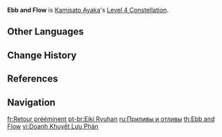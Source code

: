 {{Constellation Infobox
|image       = Constellation Ebb and Flow.png
|description = Opponents damaged by [[Kamisato Art: Soumetsu]]'s Frostflake Seki no To will have their DEF decreased by 30% for 6s.
|level       = 4
|character   = Kamisato Ayaka
|utility1    = DEF Reduction
}}
'''Ebb and Flow''' is [[Kamisato Ayaka]]'s [[Level 4 Constellation]].

==Other Languages==
{{Other Languages
|en      = Ebb and Flow
|zhs     = 盈缺流返
|zhs_rm  = Yíngquē Liúfǎn
|zht     = 盈缺流返
|zht_rm  = Yíngquē Liúfǎn
|zh_tl   = Ups and Downs of Life
|zh_note = This is a {{w|chengyu}} (a four-character idiom). 盈 and 缺 are literary term of "full" and "crescent" moon, thus symbolize "flourish, prosperity" and "boom, prosper," respectively; 流返 means "to back and forth."
|ja      = 栄枯盛衰
|ja_rm   = Eikoseisui<ref>Twitter: [https://twitter.com/genshin_kanji/status/1428557526040158212 Genshin Kanji]</ref>
|ja_tl   = Ups and Downs of Life
|ja_note = This is a {{w|yojijukugo}} (a four-character idiom, equivalent to the Chinese {{w|chengyu}}). Literal meanings are as follows: 栄 = "flourish, prosperity"; 枯 = "wither, die"; 盛 = "boom, prosper"; 衰 = "decline, weaken".
|ko      = 영고성쇠
|ko_rm   = Yeonggoseongsoe
|ko_tl   = Vicissitude
|es      = Retorno preeminente
|es_tl   = Preeminent Return
|fr      = Retour prééminent
|fr_tl   = Preeminent Return
|ru      = Приливы и отливы
|ru_tl   = Ebb and Flow
|th      = Ebb and Flow
|vi      = {{tt|Doanh Khuyết Lưu Phản|盈缺流返}}
|vi_tl   = Ups and Downs of Life{{Sino|vi}}
|de      = Ebbe und Flut
|de_tl   = Ebb and Flow
|id      = Ebb and Flow
|pt      = Eiki Ryuhan
|pt_tl   = 
|tr      = Metcezir
|tr_tl   = 
|it      = Alti e bassi
|it_tl   = Ups and Downs
}}

==Change History==
{{Change History|2.0}}

==References==
{{Reflist}}

==Navigation==
{{Talent Navbox|Kamisato Ayaka}}

[[fr:Retour prééminent]]
[[pt-br:Eiki Ryuhan]]
[[ru:Приливы и отливы]]
[[th:Ebb and Flow]]
[[vi:Doanh Khuyết Lưu Phản]]